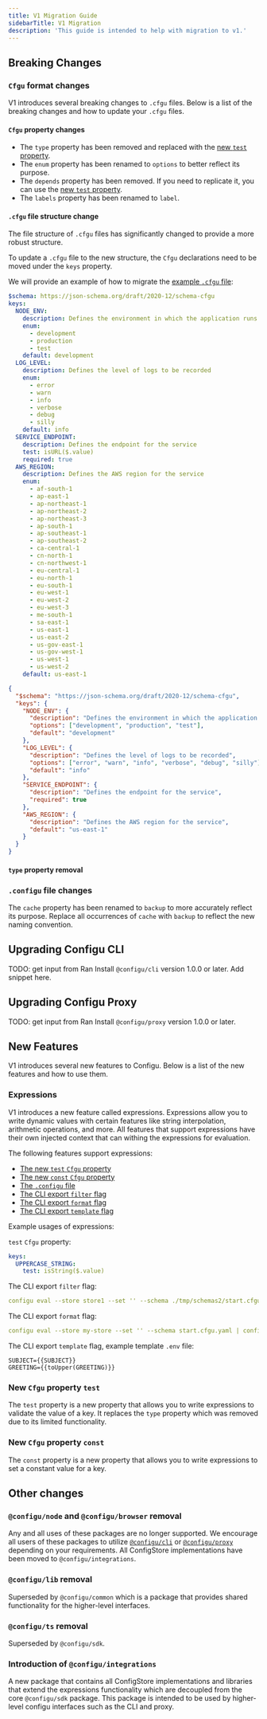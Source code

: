 ```yaml
---
title: V1 Migration Guide
sidebarTitle: V1 Migration
description: 'This guide is intended to help with migration to v1.'
---
```


## Breaking Changes

### `Cfgu` format changes

V1 introduces several breaking changes to `.cfgu` files. Below is a list of the breaking changes and how to update your `.cfgu` files.

#### `Cfgu` property changes

- The `type` property has been removed and replaced with the [new `test` property](/interfaces/.cfgu#properties).
- The `enum` property has been renamed to `options` to better reflect its purpose.
- The `depends` property has been removed. If you need to replicate it, you can use the [new `test` property](/interfaces/.cfgu#properties).
- The `labels` property has been renamed to `label`.

#### `.cfgu` file structure change

The file structure of `.cfgu` files has significantly changed to provide a more robust structure.

To update a `.cfgu` file to the new structure, the `Cfgu` declarations need to be moved under the `keys` property.

We will provide an example of how to migrate the [example `.cfgu` file](/interfaces/.cfgu#example):

<CodeGroup>

```yaml example.cfgu.yaml
$schema: https://json-schema.org/draft/2020-12/schema-cfgu
keys:
  NODE_ENV:
    description: Defines the environment in which the application runs
    enum:
      - development
      - production
      - test
    default: development
  LOG_LEVEL:
    description: Defines the level of logs to be recorded
    enum:
      - error
      - warn
      - info
      - verbose
      - debug
      - silly
    default: info
  SERVICE_ENDPOINT:
    description: Defines the endpoint for the service
    test: isURL($.value)
    required: true
  AWS_REGION:
    description: Defines the AWS region for the service
    enum:
      - af-south-1
      - ap-east-1
      - ap-northeast-1
      - ap-northeast-2
      - ap-northeast-3
      - ap-south-1
      - ap-southeast-1
      - ap-southeast-2
      - ca-central-1
      - cn-north-1
      - cn-northwest-1
      - eu-central-1
      - eu-north-1
      - eu-south-1
      - eu-west-1
      - eu-west-2
      - eu-west-3
      - me-south-1
      - sa-east-1
      - us-east-1
      - us-east-2
      - us-gov-east-1
      - us-gov-west-1
      - us-west-1
      - us-west-2
    default: us-east-1
```

```json example.cfgu.json
{
  "$schema": "https://json-schema.org/draft/2020-12/schema-cfgu",
  "keys": {
    "NODE_ENV": {
      "description": "Defines the environment in which the application runs",
      "options": ["development", "production", "test"],
      "default": "development"
    },
    "LOG_LEVEL": {
      "description": "Defines the level of logs to be recorded",
      "options": ["error", "warn", "info", "verbose", "debug", "silly"],
      "default": "info"
    },
    "SERVICE_ENDPOINT": {
      "description": "Defines the endpoint for the service",
      "required": true
    },
    "AWS_REGION": {
      "description": "Defines the AWS region for the service",
      "default": "us-east-1"
    }
  }
}
```

#### `type` property removal

</CodeGroup>

### `.configu` file changes

The `cache` property has been renamed to `backup` to more accurately reflect its purpose. Replace all occurrences of `cache` with `backup` to reflect the new naming convention.

## Upgrading Configu CLI

TODO: get input from Ran
Install `@configu/cli` version 1.0.0 or later. Add snippet here.

## Upgrading Configu Proxy

TODO: get input from Ran
Install `@configu/proxy` version 1.0.0 or later.

## New Features

V1 introduces several new features to Configu. Below is a list of the new features and how to use them.

### Expressions

V1 introduces a new feature called expressions. Expressions allow you to write dynamic values with certain features like string interpolation, arithmetic operations, and more. All features that support expressions have their own injected context that can withing the expressions for evaluation.

The following features support expressions:

- [The new `test` `Cfgu` property](/interfaces/.cfgu#properties)
- [The new `const` `Cfgu` property](/interfaces/.cfgu#properties)
- [The `.configu` file](/interfaces/.configu#environment-variables)
- [The CLI export `filter` flag](http://localhost:3000/interfaces/cli/ref#configu-export)
- [The CLI export `format` flag](http://localhost:3000/interfaces/cli/ref#configu-export)
- [The CLI export `template` flag](http://localhost:3000/interfaces/cli/ref#configu-export)

Example usages of expressions:

`test` `Cfgu` property:

```yaml
keys:
  UPPERCASE_STRING:
    test: isString($.value)
```

The CLI export `filter` flag:

```yaml
configu eval --store store1 --set '' --schema ./tmp/schemas2/start.cfgu.yaml | configu export --filter 'empty($.value)' --filter 'contains($.cfgu.label,"a")'
```

The CLI export `format` flag:

```yaml
configu eval --store my-store --set '' --schema start.cfgu.yaml | configu export --format 'Dotenv({json:{{pipe}},wrap:true})'
```

The CLI export `template` flag, example template `.env` file:

```.env
SUBJECT={{SUBJECT}}
GREETING={{toUpper(GREETING)}}
```

### New `Cfgu` property `test`

The `test` property is a new property that allows you to write expressions to validate the value of a key. It replaces the `type` property which was removed due to its limited functionality.

### New `Cfgu` property `const`

The `const` property is a new property that allows you to write expressions to set a constant value for a key.

## Other changes

### `@configu/node` and `@configu/browser` removal

Any and all uses of these packages are no longer supported. We encourage all users of these packages to utilize [`@configu/cli`](https://docs.configu.com/interfaces/cli/overview) or [`@configu/proxy`](https://docs.configu.com/interfaces/proxy/overview) depending on your requirements. All ConfigStore implementations have been moved to `@configu/integrations`.

### `@configu/lib` removal

Superseded by `@configu/common` which is a package that provides shared functionality for the higher-level interfaces.

### `@configu/ts` removal

Superseded by `@configu/sdk`.

### Introduction of `@configu/integrations`

A new package that contains all ConfigStore implementations and libraries that extend the expressions functionality which are decoupled from the core `@configu/sdk` package. This package is intended to be used by higher-level configu interfaces such as the CLI and proxy.
